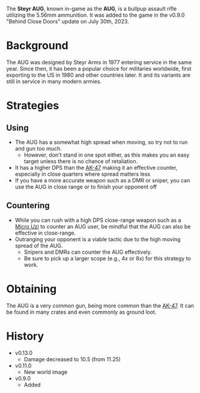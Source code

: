 The **Steyr AUG**, known in-game as the **AUG**, is a bullpup assault rifle utilizing the 5.56mm ammunition. It was added to the game in the v0.9.0 "Behind Close Doors" update on July 30th, 2023.

# Background
The AUG was designed by Steyr Arms in 1977 entering service in the same year. Since then, it has been a popular choice for militaries worldwide, first exporting to the US in 1980 and other countries later. It and its variants are still in service in many modern armies.

# Strategies
## Using
- The AUG has a somewhat high spread when moving, so try not to run and gun too much.
  - However, don't stand in one spot either, as this makes you an easy target unless there is no chance of retaliation.
- It has a higher DPS than the [AK-47](weapons/guns/ak47) making it an effective counter, especially in close quarters where spread matters less
- If you have a more accurate weapon such as a DMR or sniper, you can use the AUG in close range or to finish your opponent off

## Countering
- While you can rush with a high DPS close-range weapon such as a [Micro Uzi](/weapons/guns/micro_uzi) to counter an AUG user, be mindful that the AUG can
also be effective in close-range.
- Outranging your opponent is a viable tactic due to the high moving spread of the AUG.
  - Snipers and DMRs can counter the AUG effectively.
  - Be sure to pick up a larger scope (e.g., 4x or 8x) for this strategy to work.

# Obtaining
The AUG is a very common gun, being more common than the [AK-47](weapons/guns/ak47). It can be found in many crates and even commonly as ground loot.

# History
- v0.13.0 
  - Damage decreased to 10.5 (from 11.25)
- v0.11.0
  - New world image
- v0.9.0
  - Added
